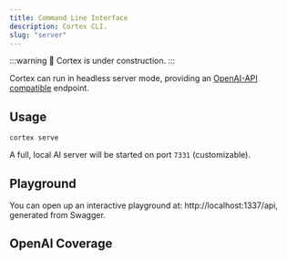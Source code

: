 ```yaml
---
title: Command Line Interface
description: Cortex CLI.
slug: "server"
---
```



:::warning
🚧 Cortex is under construction.
:::

Cortex can run in headless server mode, providing an [OpenAI-API compatible](https://platform.openai.com/docs/api-reference/introduction) endpoint.

## Usage

```
cortex serve
```

A full, local AI server will be started on port `7331` (customizable).

## Playground

You can open up an interactive playground at: http://localhost:1337/api, generated from Swagger.

## OpenAI Coverage

<OAICoverage /> 

